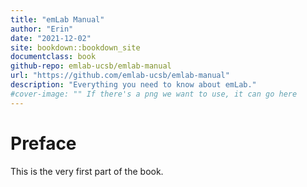 ```yaml
---
title: "emLab Manual"
author: "Erin"
date: "2021-12-02"
site: bookdown::bookdown_site
documentclass: book
github-repo: emlab-ucsb/emlab-manual
url: "https://github.com/emlab-ucsb/emlab-manual"
description: "Everything you need to know about emLab."
#cover-image: "" If there's a png we want to use, it can go here
---
```


# Preface {-}

This is the very first part of the book.